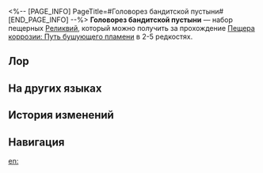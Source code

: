 <%-- [PAGE_INFO]
PageTitle=#Головорез бандитской пустыни#
[END_PAGE_INFO] --%>
{{Набор Реликвий Инфобокс
|id           = 81124
|Изображение  = Предмет Головорез бандитской пустыни.png
|Тип          = Пещерная реликвия
|2пБонус      = Повышает мнимый урон на 10%.
|4пБонус      = Когда владелец наносит урон противнику с ослаблениями, его крит. шанс повышается на 10%, а когда владелец наносит урон противнику со статусом Заключение, его крит. урон повышается на 20%.
|Голова       = Дыхательная маска головореза
|Руки         = Пустынный терминал головореза
|Тело         = Туника головореза
|Ноги         = Силовые наголенники головореза
|Редкость     = 2345
|Источник2.1  = [[Пещера коррозии: Путь бушующего пламени]]
|Источник3.1  = [[Пещера коррозии: Путь бушующего пламени]]
|Источник4.1  = [[Пещера коррозии: Путь бушующего пламени]]
|Источник5.1  = [[Пещера коррозии: Путь бушующего пламени]]
|Источник5.2  = [[Синтез реликвий]]
|Свойство1    = 
|Свойство2    = 
|Свойство3    = 
}}
'''Головорез бандитской пустыни''' — набор пещерных [[Реликвии|Реликвий]], который можно получить за прохождение [[Пещера коррозии: Путь бушующего пламени]] в 2-5{{Иконка/Звёзды|1}} редкостях.

==Лор==
{{Реликвия Лор|Головорез бандитской пустыни}}

==На других языках==
{{На других языках
|en   = Wastelander of Banditry Desert
|zhs  = 盗匪荒漠的废土客
|zht  = 盜匪荒漠的廢土客
|ja   = 荒地で盗みを働く廃土客
|ko   = 황무지의 도적, 황야인
|es   = Habitante del yermo de los bandidos
|fr   = Ferrailleur du désert des bandits
|ru   = Головорез бандитской пустыни
|th   = Wastelander of Banditry Desert
|vi   = Kẻ Hoang Dã Sa Mạc
|de   = Ödländer aus der Räuberwüste
|id   = Wastelander of Banditry Desert
|pt   = Andarilho do Deserto da Bandidagem
}}

==История изменений==
{{История изменений|3.5}}

==Навигация==
{{Наборы реликвий Навбокс}}

[[en:]]